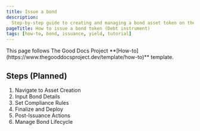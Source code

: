 ```yaml
---
title: Issue a bond
description:
  Step-by-step guide to creating and managing a bond asset token on the platform
pageTitle: How to issue a bond token (Debt instrument)
tags: [how-to, bond, issuance, yield, tutorial]
---
```


<Callout type="info" title="Template guide">
  This page follows The Good Docs Project
  **[How-to](https://www.thegooddocsproject.dev/template/how-to)** template.
</Callout>

## Steps (Planned)

1. Navigate to Asset Creation
2. Input Bond Details
3. Set Compliance Rules
4. Finalize and Deploy
5. Post-Issuance Actions
6. Manage Bond Lifecycle
